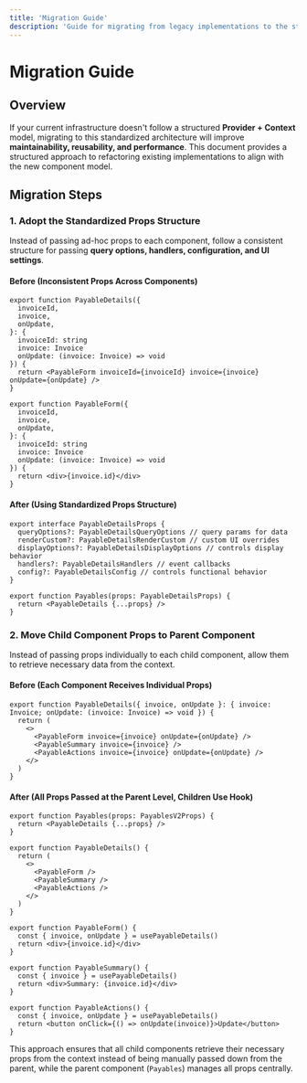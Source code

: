 ```yaml
---
title: 'Migration Guide'
description: 'Guide for migrating from legacy implementations to the standardized Provider + Context model.'
---
```


# Migration Guide

## Overview

If your current infrastructure doesn't follow a structured **Provider + Context** model, migrating to this standardized architecture will improve **maintainability, reusability, and performance**. This document provides a structured approach to refactoring existing implementations to align with the new component model.

## Migration Steps

### 1. Adopt the Standardized Props Structure

Instead of passing ad-hoc props to each component, follow a consistent structure for passing **query options, handlers, configuration, and UI settings**.

#### **Before (Inconsistent Props Across Components)**

```tsx
export function PayableDetails({
  invoiceId,
  invoice,
  onUpdate,
}: {
  invoiceId: string
  invoice: Invoice
  onUpdate: (invoice: Invoice) => void
}) {
  return <PayableForm invoiceId={invoiceId} invoice={invoice} onUpdate={onUpdate} />
}

export function PayableForm({
  invoiceId,
  invoice,
  onUpdate,
}: {
  invoiceId: string
  invoice: Invoice
  onUpdate: (invoice: Invoice) => void
}) {
  return <div>{invoice.id}</div>
}
```

#### **After (Using Standardized Props Structure)**

```tsx
export interface PayableDetailsProps {
  queryOptions?: PayableDetailsQueryOptions // query params for data
  renderCustom?: PayableDetailsRenderCustom // custom UI overrides
  displayOptions?: PayableDetailsDisplayOptions // controls display behavior
  handlers?: PayableDetailsHandlers // event callbacks
  config?: PayableDetailsConfig // controls functional behavior
}

export function Payables(props: PayableDetailsProps) {
  return <PayableDetails {...props} />
}
```

### 2. Move Child Component Props to Parent Component

Instead of passing props individually to each child component, allow them to retrieve necessary data from the context.

#### **Before (Each Component Receives Individual Props)**

```tsx
export function PayableDetails({ invoice, onUpdate }: { invoice: Invoice; onUpdate: (invoice: Invoice) => void }) {
  return (
    <>
      <PayableForm invoice={invoice} onUpdate={onUpdate} />
      <PayableSummary invoice={invoice} />
      <PayableActions invoice={invoice} onUpdate={onUpdate} />
    </>
  )
}
```

#### **After (All Props Passed at the Parent Level, Children Use Hook)**

```tsx
export function Payables(props: PayablesV2Props) {
  return <PayableDetails {...props} />
}

export function PayableDetails() {
  return (
    <>
      <PayableForm />
      <PayableSummary />
      <PayableActions />
    </>
  )
}

export function PayableForm() {
  const { invoice, onUpdate } = usePayableDetails()
  return <div>{invoice.id}</div>
}

export function PayableSummary() {
  const { invoice } = usePayableDetails()
  return <div>Summary: {invoice.id}</div>
}

export function PayableActions() {
  const { invoice, onUpdate } = usePayableDetails()
  return <button onClick={() => onUpdate(invoice)}>Update</button>
}
```

This approach ensures that all child components retrieve their necessary props from the context instead of being manually passed down from the parent, while the parent component (`Payables`) manages all props centrally.
